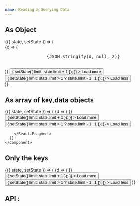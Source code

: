 ```yaml
---
name: Reading & Querying Data
---
```






## As Object

<Playground>
  <FirebaseDatabaseProvider firebase={firebase} {...config} >
    <Component initialState={{ limit: 2 }}>
      {({ state, setState }) => (
        <div style={{maxHeight:300}}>
          <FirebaseDatabaseNode
            path="user_bookmarks/"
            limitToFirst={state.limit}
          >
            {d => (
              <pre data-testid="value">
                {JSON.stringify(d, null, 2)}
              </pre> 
            )}
          </FirebaseDatabaseNode>
          <button
            onClick={() => {
              setState({ limit: state.limit + 1 });
            }}
          >
            Load more
          </button>
          <button
            onClick={() => {
              setState({ limit: state.limit > 1 ? state.limit - 1 : 1 });
            }}
          >
            Load less
          </button>
        </div>
      )}
    </Component>
  </FirebaseDatabaseProvider>
</Playground>


## As array of key,data objects

<Playground>
  <FirebaseDatabaseProvider firebase={firebase} {...config} >
    <Component initialState={{ limit: 2 }}>
      {({ state, setState }) => (
        <React.Fragment>
          <FirebaseDatabaseNode
            path="user_bookmarks/"
            orderByChild="created_on"
            limitToFirst={state.limit}
            isList
          >
            {d => (
              <ReactJson src={d} name={false}/> 
            )}
          </FirebaseDatabaseNode>
          <button
            onClick={() => {
              setState({ limit: state.limit + 1 });
            }}
          >
            Load more
          </button>
          <button
            onClick={() => {
              setState({ limit: state.limit > 1 ? state.limit - 1 : 1 });
            }}
          >
            Load less
          </button>

        </React.Fragment>
      )}
    </Component>
  </FirebaseDatabaseProvider>
</Playground>


## Only the keys

<Playground>
  <FirebaseDatabaseProvider firebase={firebase} {...config} >
    <Component initialState={{ limit: 2 }}>
      {({ state, setState }) => (
        <React.Fragment>
          <FirebaseDatabaseNode
            path="user_bookmarks/"
            limitToFirst={state.limit}
            orderByValue={"created_on"}
            keysOnly
          >
            {d => (
              <ReactJson src={d} name={false}/> 
            )}
          </FirebaseDatabaseNode>
          <button
            onClick={() => {
              setState({ limit: state.limit + 1 });
            }}
          >
            Load more
          </button>
          <button
            onClick={() => {
              setState({ limit: state.limit > 1 ? state.limit - 1 : 1 });
            }}
          >
            Load less
          </button>
        </React.Fragment>
      )}
    </Component>
  </FirebaseDatabaseProvider>
</Playground>


## API : 

<PropsTable of={FirebaseDatabaseNode} />